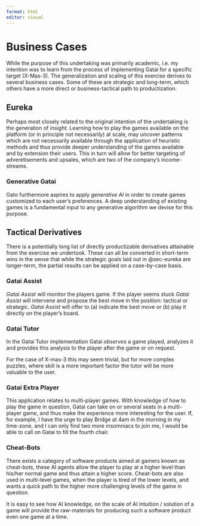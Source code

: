 ```yaml
---
format: html
editor: visual
---
```


# Business Cases {.appendix}

While the purpose of this undertaking was primarily academic, i.e. my intention was to learn from the process of implementing Gatai for a specific target (X-Mas-3). The generalization and scaling of this exercise derives to several business cases. Some of these are strategic and long-term, which others have a more direct or business-tactical path to productization.

## Eureka {#sec-eureka}

Perhaps most closely related to the original intention of the undertaking is the generation of *insight.* Learning how to play the games available on the platform (or in principle not necessarily) at scale, may uncover patterns which are not necessarily available through the application of heuristic methods and thus provide deeper understanding of the games available and by extension their users. This in turn will allow for better targeting of adveretisements and upsales, which are two of the company's income-streams.

### Generative Gatai

Gato furthermore aspires to apply *generative AI* in order to create games customized to each user's preferences. A deep understanding of existing games is a fundamental input to any generative algorithm we devise for this purpose.

## Tactical Derivatives

There is a potentially long list of directly productizable derivatives attainable from the exercise we undertook. These can all be converted in short-term wins in the sense that while the strategic goals laid out in @sec-eureka are longer-term, the partial results can be applied on a case-by-case basis.

### Gatai Assist

*Gatai Assist* will monitor the players game. If the player seems stuck *Gatai Assist* will intervene and propose the best move in the position: tactical or strategic. *Gatai Assist* will offer to (a) indicate the best move or (b) play it directly on the player's board.

### Gatai Tutor

In the Gatai Tutor implementation Gatai *observes* a game played, analyzes it and provides this analysis to the player after the game or on request.

For the case of X-mas-3 this may seem trivial, but for more complex puzzles, where skill is a more important factor the tutor will be more valuable to the user.

### Gatai Extra Player

This application relates to multi-player games. With knowledge of how to play the game in question, Gatai can take on or several seats in a multi-player game, and thus make the experience more interesting for the user. If, for example, I have the urge to play Bridge at 4am in the morning in my time-zone, and I can only find two more insomniacs to join me, I would be able to call on Gatai to fill the fourth chair.

### Cheat-Bots

There exists a category of software products aimed at gamers known as cheat-bots, these AI agents allow the player to play at a higher level than his/her normal game and thus attain a higher score. Cheat-bots are also used in multi-level games, when the player is tired of the lower levels, and wants a quick path to the higher more challenging levels of the game in question.

It is easy to see how AI knowledge, on the scale of AI intuition / solution of a game will provide the raw-materials for producing such a software product even one game at a time.
